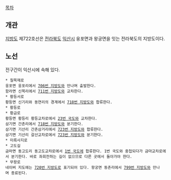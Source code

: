 [[목차]]
== 개관 ==
[[지방도]] 제722호선은 [[전라북도]] [[익산시]] 웅포면과 왕궁면을 잇는 전라북도의 지방도이다.

== 노선 ==
전구간이 익산시에 속해 있다.

 * 칠목재로
 웅포면 웅포리에서 [[706번 지방도]]와 만나며 출발한다.
 함라면 신목리에서 [[711번 지방도]]와 교차한다.
 * 황등서로
 황등면 신기리와 동연리의 경계에서 [[718번 지방도]]와 합류한다.
 * 황등로
 * 황금로
 황등면 황등리 황등교차로에서 [[23번 국도]]와 교차한다.
 삼기면 간촌리에서 [[718번 지방도]]와 분기한다.
 삼기면 기산리 간촌삼거리에서 [[723번 지방도]]와 합류한다.
 삼기면 기산리 갈산교차로에서 [[723번 지방도]]와 분기한다.
 * 미륵사지로
 * 고도길
 금마면 동고도리 동고도교차로에서 [[1번 국도]]에 합류한다. 1번 국도와 중첩되다가 금마교차로에서 분기한다. 바로 좌회전하는 길이 없으므로 다른 곳에서 돌아가야 한다.
 * 무왕로
 네이버 지도에는 [[720번 지방도]]로 표기되어 있다. 왕궁면 동촌리에서 [[799번 지방도]]와 만나며 종료된다.
 
